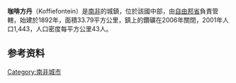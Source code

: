 {{Infobox settlement
| name                    = Koffiefontein
| image_skyline           = Koffiefontein, South Africa - panoramio (12).jpg
| pushpin_map             = South Africa
| coordinates             = {{coord|29|24|29|S|25|0|8|E|region:ZA|display=inline,title}}
| subdivision_type        = 国家
| subdivision_name        = {{ZAF}}
| subdivision_type1       = 省
| subdivision_name1       = [[自由邦省|自由邦省]]
| subdivision_type2       = 区
| subdivision_name2       = {{tsl|en|Xhariep District Municipality||Xhariep}}
| subdivision_type3       = 市
| subdivision_name3       = {{tsl|en|Letsemeng Local Municipality||Letsemeng}}
| subdivision_type4       = Main Place
| established_title       = 建立
| established_date        = 1892<ref name=established>{{cite web|title=Chronological order of town establishment in South Africa based on Floyd (1960:20-26)|url=http://upetd.up.ac.za/thesis/available/etd-07212011-123414/unrestricted/05back.pdf|pages=xlv-lii|access-date=2021-11-19|archive-date=2019-07-13|archive-url=https://web.archive.org/web/20190713023732/http://upetd.up.ac.za/thesis/available/etd-07212011-123414/unrestricted/05back.pdf|dead-url=no}}</ref>
| area_footnotes          = <ref name="census2011">{{cite web |url=http://census2011.adrianfrith.com/place/460007 |title=Main Place Koffiefontein |work=Census 2011 |access-date=2021-11-19 |archive-date=2021-11-19 |archive-url=https://web.archive.org/web/20211119114224/https://census2011.adrianfrith.com/place/460007 |dead-url=no }}</ref>
| area_total_km2          = 36.85
| population_footnotes    = <ref name="census2011" />
| population_total        = 10402
| population_as_of        = 2011
| population_density_km2  = auto
| demographics_type1      = 种族 (2011)
| demographics1_footnotes = <ref name="census2011" />
| demographics1_title1    = {{tsl|en|Bantu peoples of South Africa||黑人}}
| demographics1_info1     = 74.0%
| demographics1_title2    = [[有色人|有色人]]
| demographics1_info2     = 20.4%
| demographics1_title3    = [[印度裔南非人|印度裔]]/亚裔
| demographics1_info3     = 0.3%
| demographics1_title4    = [[南非白人|白人]]
| demographics1_info4     = 4.7%
| demographics1_title5    = 其他
| demographics1_info5     = 0.6%
| demographics_type2      = [[母語|母語]] (2011)
| demographics2_footnotes = <ref name="census2011" />
| demographics2_title1    = [[南非語|南非語]]
| demographics2_info1     = 63.1%
| demographics2_title2    = [[塞索托语|塞索托语]]
| demographics2_info2     = 14.2%
| demographics2_title3    = [[科萨语|科萨语]]
| demographics2_info3     = 12.1%
| demographics2_title4    = [[茨瓦纳语|茨瓦纳语]]
| demographics2_info4     = 7.0%
| demographics2_title5    = 其他
| demographics2_info5     = 3.7%
| timezone1               = [[南非標準時間|SAST]]
| utc_offset1             = +2
| postal_code             = 9986
| area_code               = 053
}}
'''咖啡方丹'''（Koffiefontein）是[[南非|南非]]的城鎮，位於該國中部，由[[自由邦省|自由邦省]]負責管轄，始建於1892年，面積33.79平方公里，鎮上的鑽礦在2006年關閉，2001年人口1,443，人口密度每平方公里43人。

==参考资料==
{{refs}}

{{SouthAfrica-geo-stub}}
{{Authority control}}
[[Category:南非城市|Category:南非城市]]